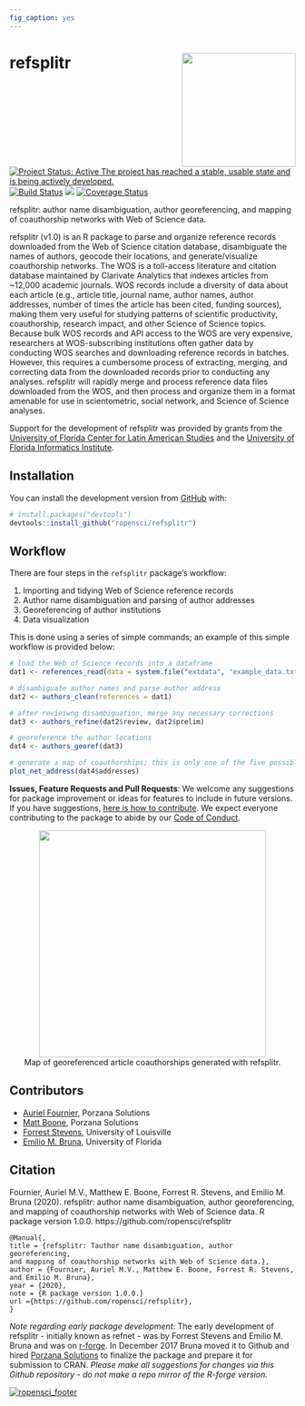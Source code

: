 ```yaml
---
fig_caption: yes
---
```


# refsplitr <img src="man/figures/refsplitrhex.png" height="200" align="right">

[![Project Status: Active The project has reached a stable, usable state and is being actively developed.](http://www.repostatus.org/badges/latest/active.svg)](http://www.repostatus.org/#active)    [![Build Status](https://travis-ci.org/ropensci/refsplitr.svg?branch=master)](https://travis-ci.org/ropensci/refsplitr)    [![](https://badges.ropensci.org/256_status.svg)](https://github.com/ropensci/onboarding/issues/256)   [![Coverage Status](https://coveralls.io/repos/github/ropensci/refsplitr/badge.svg?branch=master)](https://coveralls.io/github/ropensci/refsplitr?branch=master)

refsplitr: author name disambiguation, author georeferencing, and mapping of coauthorship networks with Web of Science data. 

refsplitr (v1.0) is an R package to parse and organize reference records downloaded from the Web of Science citation database, disambiguate the names of authors, geocode their locations, and generate/visualize coauthorship networks. The WOS is a toll-access literature and citation database maintained by Clarivate Analytics that indexes articles from ~12,000 academic journals. WOS records  include a diversity of data about each article (e.g., article title, journal name, author names, author addresses, number of times the article has been cited, funding sources), making them very useful for studying patterns of scientific productivity, coauthorship, research impact, and other Science of Science topics. Because bulk WOS records and API access to the WOS are very expensive, researchers at WOS-subscribing institutions often gather data by conducting WOS searches and downloading reference records in batches. However, this requires a cumbersome process of extracting, merging, and correcting data from the downloaded records prior to conducting any analyses. refsplitr will rapidly merge and process reference data files downloaded from the WOS, and then process and organize them in a format amenable for use in scientometric, social network, and Science of Science analyses. 

Support for the development of refsplitr was provided by grants from the [University of Florida Center for Latin American Studies](http://www.latam.ufl.edu/) and the [University of Florida Informatics Institute](https://informatics.institute.ufl.edu/).

## Installation

You can install the development version from [GitHub](https://github.com/) with:

``` r
# install.packages("devtools")
devtools::install_github("ropensci/refsplitr")
```

## Workflow

There are four steps in the `refsplitr` package's workflow:   

1. Importing and tidying Web of Science reference records
2. Author name disambiguation and parsing of author addresses
3. Georeferencing of author institutions
4. Data visualization

This is done using a series of simple commands; an example of this simple workflow is provided below:

```r

# load the Web of Science records into a dataframe
dat1 <- references_read(data = system.file("extdata", "example_data.txt", package = "refsplitr"), dir = FALSE)

# disambiguate author names and parse author address
dat2 <- authors_clean(references = dat1)

# after revieiwng disambiguation, merge any necessary corrections
dat3 <- authors_refine(dat2$review, dat2$prelim)

# georeference the author locations
dat4 <- authors_georef(dat3)

# generate a map of coauthorships; this is only one of the five possible visualizations  
plot_net_address(dat4$addresses)
```

**Issues, Feature Requests and Pull Requests**: We welcome any suggestions for package improvement or ideas for features to include in future versions. If you have suggestions, [here is how to contribute](https://github.com/ropensci/refsplitr/blob/master/CONTRIBUTING.md). We expect everyone contributing to the package to abide by our [Code of Conduct](https://github.com/ropensci/refsplitr/blob/master/CODE_OF_CONDUCT.md). 

<center>
<img src="man/figures/coauthor_connections_BITR.png" height="400">
</center>
<center>
Map of georeferenced article coauthorships generated with refsplitr.
</center>

  
## Contributors
* [Auriel Fournier](https://github.com/aurielfournier), Porzana Solutions
* [Matt Boone](https://github.com/birderboone), Porzana Solutions
* [Forrest Stevens](http://forreststevens.com/teaching/research.html), University of Louisville
* [Emilio M. Bruna](https://github.com/embruna), University of Florida

## Citation

Fournier, Auriel M.V., Matthew E. Boone, Forrest R. Stevens, and 
    Emilio M. Bruna (2020). refsplitr: author name disambiguation, author 
    georeferencing, and mapping of coauthorship networks with Web of Science 
    data. R package version 1.0.0. https://github.com/ropensci/refsplitr
  
    @Manual{,
    title = {refsplitr: Tauthor name disambiguation, author georeferencing, 
    and mapping of coauthorship networks with Web of Science data.},
    author = {Fournier, Auriel M.V., Matthew E. Boone, Forrest R. Stevens, 
    and Emilio M. Bruna},
    year = {2020},
    note = {R package version 1.0.0.}
    url ={https://github.com/ropensci/refsplitr},
    }
    

_Note regarding early package development_: The early development of refsplitr - initially known as refnet - was by Forrest Stevens and Emilio M. Bruna and was on [r-forge](https://r-forge.r-project.org/projects/refnet/). In December 2017 Bruna moved it to Github and hired [Porzana Solutions](https://github.com/aurielfournier) to finalize the package and prepare it for submission to CRAN.  _Please make all suggestions for changes via this Github repository - do *not* make a repo mirror of the R-forge version._

[![ropensci_footer](https://ropensci.org/public_images/ropensci_footer.png)](https://ropensci.org)
